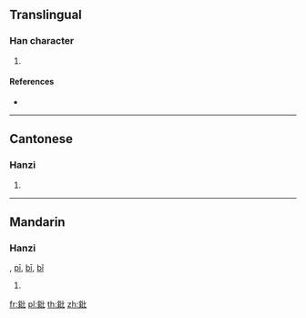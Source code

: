 {{character info/new}}
==Translingual==

===Han character===
{{Han char|rn=167|rad=金|as=04|sn=12|four=81111|canj=CPP}}

# {{defn|Han|sort=金04}}

====References====
* {{Han ref|kx=1299.060|dkj=40234|dj=1801.200|hdz=64175.060|uh=921A|ud=37402|bh=DC66|bd=56422}}

----

==Cantonese==

===Hanzi===
{{yue-hanzi|jyut=|y=pei4}}

# {{defn|lang=yue|sort=金04}}

----

==Mandarin==

===Hanzi===
{{cmn-hanzi|pin=[[pí]] ([[pi2]])|wg=p'i<sup>2</sup>}}, [[pī]], [[bī]], [[bǐ]]
# {{defn|lang=cmn|sort=金04}}

[[fr:鈚]]
[[pl:鈚]]
[[th:鈚]]
[[zh:鈚]]